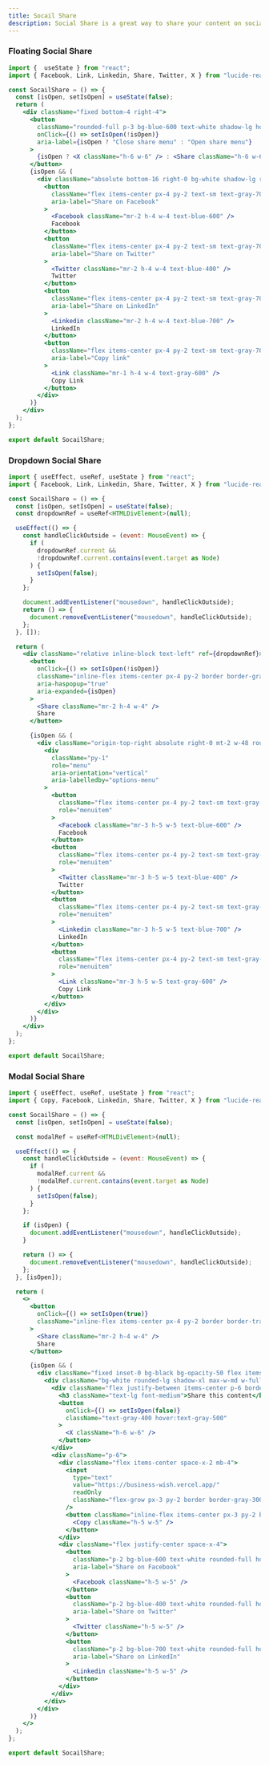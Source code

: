 ```yaml
---
title: Socail Share
description: Social Share is a great way to share your content on social media platforms.
---
```


### Floating Social Share
<Preview>
<FABSocialShare />
</Preview>

```jsx showLineNumbers
import {  useState } from "react";
import { Facebook, Link, Linkedin, Share, Twitter, X } from "lucide-react";

const SocailShare = () => {
  const [isOpen, setIsOpen] = useState(false);
  return (
    <div className="fixed bottom-4 right-4">
      <button
        className="rounded-full p-3 bg-blue-600 text-white shadow-lg hover:bg-blue-700"
        onClick={() => setIsOpen(!isOpen)}
        aria-label={isOpen ? "Close share menu" : "Open share menu"}
      >
        {isOpen ? <X className="h-6 w-6" /> : <Share className="h-6 w-6" />}
      </button>
      {isOpen && (
        <div className="absolute bottom-16 right-0 bg-white shadow-lg rounded-lg p-2 flex flex-col space-y-2">
          <button
            className="flex items-center px-4 py-2 text-sm text-gray-700 hover:bg-gray-100 rounded-md"
            aria-label="Share on Facebook"
          >
            <Facebook className="mr-2 h-4 w-4 text-blue-600" />
            Facebook
          </button>
          <button
            className="flex items-center px-4 py-2 text-sm text-gray-700 hover:bg-gray-100 rounded-md"
            aria-label="Share on Twitter"
          >
            <Twitter className="mr-2 h-4 w-4 text-blue-400" />
            Twitter
          </button>
          <button
            className="flex items-center px-4 py-2 text-sm text-gray-700 hover:bg-gray-100 rounded-md"
            aria-label="Share on LinkedIn"
          >
            <Linkedin className="mr-2 h-4 w-4 text-blue-700" />
            LinkedIn
          </button>
          <button
            className="flex items-center px-4 py-2 text-sm text-gray-700 hover:bg-gray-100 rounded-md"
            aria-label="Copy link"
          >
            <Link className="mr-1 h-4 w-4 text-gray-600" />
            Copy Link
          </button>
        </div>
      )}
    </div>
  );
};

export default SocailShare;
```

### Dropdown Social Share

<Preview>
<DropdownSocialShare />
</Preview>

```jsx showLineNumbers
import { useEffect, useRef, useState } from "react";
import { Facebook, Link, Linkedin, Share, Twitter, X } from "lucide-react";

const SocailShare = () => {
  const [isOpen, setIsOpen] = useState(false);
  const dropdownRef = useRef<HTMLDivElement>(null);

  useEffect(() => {
    const handleClickOutside = (event: MouseEvent) => {
      if (
        dropdownRef.current &&
        !dropdownRef.current.contains(event.target as Node)
      ) {
        setIsOpen(false);
      }
    };

    document.addEventListener("mousedown", handleClickOutside);
    return () => {
      document.removeEventListener("mousedown", handleClickOutside);
    };
  }, []);

  return (
    <div className="relative inline-block text-left" ref={dropdownRef}>
      <button
        onClick={() => setIsOpen(!isOpen)}
        className="inline-flex items-center px-4 py-2 border border-gray-300 rounded-md shadow-sm text-sm font-medium text-gray-700 bg-white hover:bg-gray-50"
        aria-haspopup="true"
        aria-expanded={isOpen}
      >
        <Share className="mr-2 h-4 w-4" />
        Share
      </button>

      {isOpen && (
        <div className="origin-top-right absolute right-0 mt-2 w-48 rounded-md shadow-lg bg-white ring-1 ring-black ring-opacity-5">
          <div
            className="py-1"
            role="menu"
            aria-orientation="vertical"
            aria-labelledby="options-menu"
          >
            <button
              className="flex items-center px-4 py-2 text-sm text-gray-700 hover:bg-gray-100 hover:text-gray-900 w-full text-left"
              role="menuitem"
            >
              <Facebook className="mr-3 h-5 w-5 text-blue-600" />
              Facebook
            </button>
            <button
              className="flex items-center px-4 py-2 text-sm text-gray-700 hover:bg-gray-100 hover:text-gray-900 w-full text-left"
              role="menuitem"
            >
              <Twitter className="mr-3 h-5 w-5 text-blue-400" />
              Twitter
            </button>
            <button
              className="flex items-center px-4 py-2 text-sm text-gray-700 hover:bg-gray-100 hover:text-gray-900 w-full text-left"
              role="menuitem"
            >
              <Linkedin className="mr-3 h-5 w-5 text-blue-700" />
              LinkedIn
            </button>
            <button
              className="flex items-center px-4 py-2 text-sm text-gray-700 hover:bg-gray-100 hover:text-gray-900 w-full text-left"
              role="menuitem"
            >
              <Link className="mr-3 h-5 w-5 text-gray-600" />
              Copy Link
            </button>
          </div>
        </div>
      )}
    </div>
  );
};

export default SocailShare;
```

### Modal Social Share
<Preview>
<ModalSocialShare />
</Preview>

```jsx showLineNumbers
import { useEffect, useRef, useState } from "react";
import { Copy, Facebook, Linkedin, Share, Twitter, X } from "lucide-react";

const SocailShare = () => {
  const [isOpen, setIsOpen] = useState(false);

  const modalRef = useRef<HTMLDivElement>(null);

  useEffect(() => {
    const handleClickOutside = (event: MouseEvent) => {
      if (
        modalRef.current &&
        !modalRef.current.contains(event.target as Node)
      ) {
        setIsOpen(false);
      }
    };

    if (isOpen) {
      document.addEventListener("mousedown", handleClickOutside);
    }

    return () => {
      document.removeEventListener("mousedown", handleClickOutside);
    };
  }, [isOpen]);

  return (
    <>
      <button
        onClick={() => setIsOpen(true)}
        className="inline-flex items-center px-4 py-2 border border-transparent text-sm font-medium rounded-md shadow-sm text-white bg-blue-600 hover:bg-blue-700"
      >
        <Share className="mr-2 h-4 w-4" />
        Share
      </button>

      {isOpen && (
        <div className="fixed inset-0 bg-black bg-opacity-50 flex items-center justify-center p-4">
          <div className="bg-white rounded-lg shadow-xl max-w-md w-full">
            <div className="flex justify-between items-center p-6 border-b">
              <h3 className="text-lg font-medium">Share this content</h3>
              <button
                onClick={() => setIsOpen(false)}
                className="text-gray-400 hover:text-gray-500"
              >
                <X className="h-6 w-6" />
              </button>
            </div>
            <div className="p-6">
              <div className="flex items-center space-x-2 mb-4">
                <input
                  type="text"
                  value="https://business-wish.vercel.app/"
                  readOnly
                  className="flex-grow px-3 py-2 border border-gray-300 rounded-md"
                />
                <button className="inline-flex items-center px-3 py-2 border border-transparent text-sm font-medium rounded-md text-white bg-blue-600 hover:bg-blue-700">
                  <Copy className="h-5 w-5" />
                </button>
              </div>
              <div className="flex justify-center space-x-4">
                <button
                  className="p-2 bg-blue-600 text-white rounded-full hover:bg-blue-700"
                  aria-label="Share on Facebook"
                >
                  <Facebook className="h-5 w-5" />
                </button>
                <button
                  className="p-2 bg-blue-400 text-white rounded-full hover:bg-blue-500"
                  aria-label="Share on Twitter"
                >
                  <Twitter className="h-5 w-5" />
                </button>
                <button
                  className="p-2 bg-blue-700 text-white rounded-full hover:bg-blue-800"
                  aria-label="Share on LinkedIn"
                >
                  <Linkedin className="h-5 w-5" />
                </button>
              </div>
            </div>
          </div>
        </div>
      )}
    </>
  );
};

export default SocailShare;
``` 